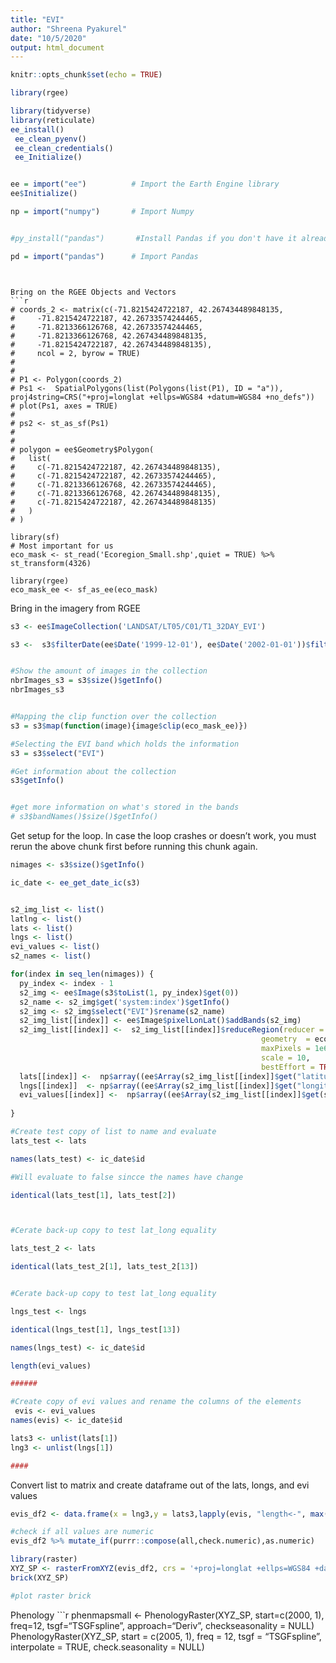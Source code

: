 ```yaml
---
title: "EVI"
author: "Shreena Pyakurel"
date: "10/5/2020"
output: html_document
---
```


```r
knitr::opts_chunk$set(echo = TRUE)
```


```r
library(rgee)

library(tidyverse)
library(reticulate)
ee_install()
 ee_clean_pyenv()
 ee_clean_credentials()
 ee_Initialize()


ee = import("ee")          # Import the Earth Engine library
ee$Initialize() 

np = import("numpy")       # Import Numpy 


#py_install("pandas")       #Install Pandas if you don't have it already installed

pd = import("pandas")      # Import Pandas

```




```


Bring on the RGEE Objects and Vectors
```r
# coords_2 <- matrix(c(-71.8215424722187, 42.267434489848135,
#     -71.8215424722187, 42.26733574244465,
#     -71.8213366126768, 42.26733574244465,
#     -71.8213366126768, 42.267434489848135,
#     -71.8215424722187, 42.267434489848135),
#     ncol = 2, byrow = TRUE)
# 
# 
# P1 <- Polygon(coords_2)
# Ps1 <-  SpatialPolygons(list(Polygons(list(P1), ID = "a")), proj4string=CRS("+proj=longlat +ellps=WGS84 +datum=WGS84 +no_defs"))
# plot(Ps1, axes = TRUE)
# 
# ps2 <- st_as_sf(Ps1)
# 
# 
# polygon = ee$Geometry$Polygon(
#   list(
#     c(-71.8215424722187, 42.267434489848135),
#     c(-71.8215424722187, 42.26733574244465),
#     c(-71.8213366126768, 42.26733574244465),
#     c(-71.8213366126768, 42.267434489848135),
#     c(-71.8215424722187, 42.267434489848135)
#   )
# )

library(sf)
# Most important for us
eco_mask <- st_read('Ecoregion_Small.shp',quiet = TRUE) %>% st_transform(4326) 

library(rgee)
eco_mask_ee <- sf_as_ee(eco_mask)

```


Bring in the imagery from RGEE

```r
s3 <- ee$ImageCollection('LANDSAT/LT05/C01/T1_32DAY_EVI')

s3 <-  s3$filterDate(ee$Date('1999-12-01'), ee$Date('2002-01-01'))$filterBounds(eco_mask_ee)


#Show the amount of images in the collection
nbrImages_s3 = s3$size()$getInfo()
nbrImages_s3


#Mapping the clip function over the collection
s3 = s3$map(function(image){image$clip(eco_mask_ee)})

#Selecting the EVI band which holds the information
s3 = s3$select("EVI")

#Get information about the collection 
s3$getInfo()


#get more information on what's stored in the bands
# s3$bandNames()$size()$getInfo()

```



Get setup for the loop.  In case the loop crashes or doesn't work, you must rerun the above chunk first before running this chunk again. 
```r


nimages <- s3$size()$getInfo()

ic_date <- ee_get_date_ic(s3)


s2_img_list <- list()
latlng <- list()
lats <- list()
lngs <- list()
evi_values <- list()
s2_names <- list()

for(index in seq_len(nimages)) {
  py_index <- index - 1
  s2_img <- ee$Image(s3$toList(1, py_index)$get(0))
  s2_name <- s2_img$get('system:index')$getInfo()
  s2_img <- s2_img$select("EVI")$rename(s2_name)
  s2_img_list[[index]] <- ee$Image$pixelLonLat()$addBands(s2_img)
  s2_img_list[[index]] <-  s2_img_list[[index]]$reduceRegion(reducer = ee$Reducer$toList(),
                                                        geometry  = eco_mask_ee, 
                                                        maxPixels = 1e6, 
                                                        scale = 10, 
                                                        bestEffort = TRUE)
  lats[[index]] <-  np$array((ee$Array(s2_img_list[[index]]$get("latitude"))$getInfo()))
  lngs[[index]]  <- np$array((ee$Array(s2_img_list[[index]]$get("longitude"))$getInfo()))
  evi_values[[index]] <-  np$array((ee$Array(s2_img_list[[index]]$get(s2_name))$getInfo()))
  
}
```



```r
#Create test copy of list to name and evaluate
lats_test <- lats

names(lats_test) <- ic_date$id

#Will evaluate to false sincce the names have change

identical(lats_test[1], lats_test[2])



#Cerate back-up copy to test lat_long equality

lats_test_2 <- lats

identical(lats_test_2[1], lats_test_2[13])


#Cerate back-up copy to test lat_long equality

lngs_test <- lngs

identical(lngs_test[1], lngs_test[13])

names(lngs_test) <- ic_date$id

length(evi_values)

######

#Create copy of evi values and rename the columns of the elements
 evis <- evi_values
names(evis) <- ic_date$id

lats3 <- unlist(lats[1])
lng3 <- unlist(lngs[1])

####

```



Convert list to matrix and create dataframe out of the lats, longs, and evi values


```r

evis_df2 <- data.frame(x = lng3,y = lats3,lapply(evis, "length<-", max(lengths(evis))))

#check if all values are numeric 
evis_df2 %>% mutate_if(purrr::compose(all,check.numeric),as.numeric)

library(raster)
XYZ_SP <- rasterFromXYZ(evis_df2, crs = '+proj=longlat +ellps=WGS84 +datum=WGS84 +no_defs')
brick(XYZ_SP)

#plot raster brick 

```

Phenology 
```r
phenmapsmall <- PhenologyRaster(XYZ_SP, start=c(2000, 1), freq=12, tsgf="TSGFspline", approach="Deriv", checkseasonality = NULL)
PhenologyRaster(XYZ_SP, start = c(2005, 1), freq = 12,  tsgf = "TSGFspline", interpolate = TRUE, check.seasonality = NULL)
